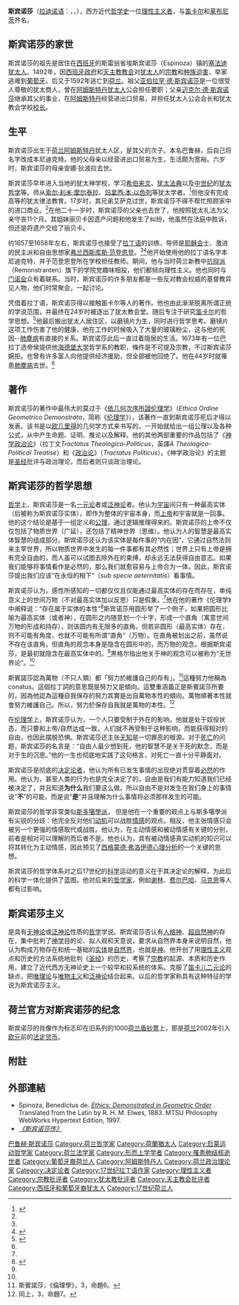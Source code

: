 {{noteTA
|1=zh:斯賓諾莎; zh-hans:斯宾诺莎; zh-tw:史賓諾沙;
|2=zh-hans:莱布尼茨; zh-tw:萊布尼茲;
|3=zh-hans:笛卡尔; zh-hk:笛卡兒;
}}
{{Infobox Philosopher
|region           =西方哲學家
|era              =[[17世紀哲學|17世紀哲學家]]
|color            = lightsteelblue 
|image_name       =Spinoza.jpg
|image_size       =200px
|image_caption    =斯宾诺莎 
|name             =巴鲁赫·德·斯宾诺莎
|birth_date       =1632年11月24日
|birth_place      =[[荷蘭共和國|荷兰]][[阿姆斯特丹|阿姆斯特丹]]
|death_date       =1677年2月21日
|death_place      =[[荷蘭共和國|荷兰]][[海牙|海牙]]
|school_tradition =[[理性主义|理性主义]] 
|main_interests   =[[伦理学|伦理学]]、[[认识论|认识论]]、[[形而上学|形而上学]] 
|notable_ideas    =[[泛神论|泛神论]]、[[中立一元论|中立一元论]]、创造自然的自然（Natura Naturans）、被自然所创造的自然（Natura Naturata）<ref name="Deng">{{Cite book|title=黑格尔《精神现象学》句读卷二|last=邓|first=晓芒|publisher=人民出版社|year=2015|isbn=9787010144351|location=北京|pages=390,393}}</ref>
|influences       =[[经院哲学|经院哲学]]、[[霍布斯|霍布斯]]、[[笛卡尔|笛卡尔]]、[[亚里士多德|亚里士多德]]、[[弗兰西斯·培根|培根]]、[[阿维森纳|阿维森纳]]
|influenced       =[[伊曼努尔·康德|康德]]、[[黑格尔|黑格尔]]、[[叔本华|叔本华]]、[[德勒兹|德勒兹]]、[[戴维森|戴维森]]、[[爱因斯坦|爱因斯坦]]、[[歌德|歌德]]、[[雲加|雲加]]
|signature        =
|box_width        =
}}
'''斯宾诺莎'''（[[拉迪諾語|拉迪诺语]]：{{lang|nl|'''Baruch de Spinoza'''}}，{{lang-la|Benedictus de Spinoza}}，{{bd|1632年|11月24日|1677年|2月21日|catIdx=S}}），西方近代[[哲学史|哲学史]]一位[[理性主义者|理性主义者]]，与[[笛卡尔|笛卡尔]]和[[莱布尼茨|莱布尼茨]]齐名。

== 斯宾诺莎的家世 ==

斯宾诺莎的祖先是居住在[[西班牙|西班牙]]的斯雷翁省埃斯宾诺莎（Espinoza）镇的[[塞法迪犹太人|塞法迪犹太人]]。1492年，因[[西班牙政府|西班牙政府]]和[[天主教|天主教]][[教会|教会]]对[[犹太人|犹太人]]的[[宗教|宗教]]和[[种族|种族]][[迫害|迫害]]，举家逃难到[[葡萄牙|葡萄牙]]。后又于1592年逃亡到[[荷兰|荷兰]]。祖父[[亚伯拉罕·德·斯宾诺莎|亚伯拉罕·德·斯宾诺莎]]是一位很受人尊敬的犹太商人，曾在[[阿姆斯特丹|阿姆斯特丹]][[犹太人|犹太人]]公会担任要职；父亲[[迈克尔·德·斯宾诺莎|迈克尔·德·斯宾诺莎]]继承其父的事业，在[[阿姆斯特丹|阿姆斯特丹]]经营进出口贸易，并担任犹太人公会会长和犹太教会学校[[校长|校长]]。

== 生平 ==

斯宾诺莎出生于[[荷兰|荷兰]][[阿姆斯特丹|阿姆斯特丹]]犹太人区，是其父的次子。本名巴鲁赫，后自己将名字改成本尼迪克特。他的父母亲以经营进出口贸易为生，生活颇为宽裕。六岁时，斯宾诺莎的母亲安娜·狄波拉去世。

斯宾诺莎早年进入当地的犹太神学校，学习[[希伯来文|希伯来文]]、[[犹太法典|犹太法典]]以及[[中世纪|中世纪]]的[[犹太哲学|犹太哲学]]等。师从[[索尔·利未·摩尔泰拉|索尔·利未·摩尔泰拉]]、[[玛拿西·本·以色列|玛拿西·本·以色列]]等犹太学者。<ref name=":2">{{Cite book|url=https://books.google.com/books?id=mRf9C8H6SPUC&printsec=frontcover#v=onepage&q&f=false|title=Spinoza: A Very Short Introduction|last=Scruton|first=Roger|publisher=OUP Oxford|year=2002|isbn=0192803166|location=|pages=8, 20-21|access-date=2018-11-15|archive-date=2022-06-11|archive-url=https://web.archive.org/web/20220611113144/https://books.google.com/books?id=mRf9C8H6SPUC&printsec=frontcover#v=onepage&q&f=false}}</ref>但他没有完成高等的犹太律法教育。17岁时，其兄弟艾萨克过世，斯宾诺莎不得不帮忙照顾家中的进口商业。<ref name=":3" />在他二十一岁时，斯宾诺莎的父亲也去世了，他按照犹太礼法为父亲守丧11个月。其姐妹丽贝卡因遗产问题和他发生了纠纷，他虽然在法庭中胜诉，但还是将遗产交给了丽贝卡。

约1657至1658年左右，斯宾诺莎也接受了[[拉丁语|拉丁语]]的训练，导师是[[耶稣会|耶稣会]]士、激进的民主派和自由思想家[[弗兰西斯库斯·范登恩登|弗兰西斯库斯·范登恩登]]。<ref name=":2" /><ref name=":3">{{Cite book|title=Spinoza's Heresy: Immortality and the Jewish Mind|url=https://archive.org/details/spinozasheresyim00nadl_037|last=Nadler|first=Steven M|publisher=Oxford University Press|year=2001|isbn=0199268878|location=New York|pages=[https://archive.org/details/spinozasheresyim00nadl_037/page/n17 1], 27, 189, 225}}</ref>他开始使用他的拉丁语名字本尼迪克特，并于范登恩登所在学校担任教师。期间，他与当时荷兰新教中[[抗辩派|抗辩派]]（Remonstranten）旗下的学院党趣味相投，他们都倾向理性主义。他也同时与[[門諾會|门诺会]]众有着联系。当时，斯宾诺莎的许多朋友都是一些反对教会权威的基督教异见人物，他们时常聚会，一起讨论。

凭借着拉丁语，斯宾诺莎得以接触笛卡尔等人的著作。他也由此渐渐脱离所谓正统的学说范围，并最终在24岁时被逐出了犹太教会堂。随后专注于研究[[勒内·笛卡尔|笛卡尔]]的哲学思想。<ref name=":0">{{Cite book|title=哲学史讲演录|last=黑格尔|first=格奥尔格|publisher=商务印书馆|year=2016|isbn=9787100018746|location=北京|pages=105-107, 110}}</ref>他最后搬出犹太人居住区，以磨镜片为生，同时进行哲学思考。磨镜片这项工作伤害了他的健康，他在工作的时候吸入了大量的玻璃粉尘，这与他的死因--[[肺塵病|肺塵病]]有直接的关系。斯宾诺莎此后一直过着隐居的生活。1673年有一位巴拉丁选帝侯提供他[[海德堡大学|海德堡大学]]哲学系的教职，條件是不可提及宗教，不过斯宾诺莎婉拒。也曾有许多富人向他提供经济援助，但全部被他回绝了。他在44岁时就罹患[[肺塵病|肺塵病]]去世。<ref name=":0" />

== 著作 ==

斯宾诺莎的著作中最伟大的莫过于《[[依几何次序所證伦理学|依几何次序所證伦理学]]》（''Ethica Ordine Geometrico Demonstrata''，简称《[[伦理学|伦理学]]》），该著作一直到斯宾诺莎死后才得以发表。该书是以[[欧几里得|欧几里得]]的几何学方式来书写的，一开始就给出一组公理以及各种公式，从中产生命题、证明、推论以及解释。他的其他两部重要的作品包括了《[[神学政治论|神学政治论]]》（拉丁文''Tractatus Theologico-Politicus''，英譯''A Theologico-Political Treatise''）和《[[政治論（斯賓諾莎）|政治论]]》（''Tractatus Politicus''）。《神学政治论》的主题是[[圣经|圣经]]批评与政治理论，而后者则只谈政治理论。

== 斯宾诺莎的哲学思想 ==

[[哲学|哲学]]上，斯宾诺莎是一名[[一元论|一元论]]者或[[泛神论|泛神论]]者。他认为[[宇宙|宇宙]]间只有一种最高实体（后被称为斯宾诺莎实体），即作为整体的宇宙本身，而[[上帝|上帝]]和宇宙就是一回事。他的这个结论是基于一组定义和[[公理|公理]]，通过逻辑推理得来的。斯宾诺莎的上帝不仅仅包括了物质世界（广延），还包括了精神世界（思维）。他认为人的智慧是最高实体智慧的组成部分。斯宾诺莎还认为该实体是每件事的“内在因”，它通过自然法则来主宰世界，所以物质世界中发生的每一件事都有其必然性；世界上只有上帝是拥有完全自由的，而人虽可以试图去除外在的束缚，却永远无法获得自由意志。如果我们能够将事情看作是必然的，那么我们就愈容易与上帝合为一体。因此，斯宾诺莎提出我们应该“在永恒的相下”（''sub specie aeternitatis''）看事情。

斯宾诺莎认为，感性所感知的一切都仅仅且仅能通过最高实体的存在而存在，单纯意义上的世间万物（不对最高实体加以反思）只是假象。<ref name="Deng"/>他在他的著作《伦理学》中阐释说：“存在属于实体的本性”<ref name=":1">{{Cite book|title=伦理学|url=https://archive.org/details/lunlixue0000spin|last=斯宾诺莎|first=巴鲁赫·德|publisher=商务印书馆|year=2017|origyear=1958|isbn=9787100011631|location=北京|pages=[https://archive.org/details/lunlixue0000spin/page/5 5], 50}}</ref>斯宾诺莎用圆形举了一个例子，如果把圆形比喻为最高实体（或者神），在圆形之内随意划一个十字，形成一个直角（寓意世间万物的形成和持存），则该圆内有无限多的直角。但若非圆形（最高实体）存在，则不可能有角度，也就不可能有所谓“直角”（万物）。在直角被划出之前，虽然说不存在该直角，但直角的观念本身是隐含在圆形中的，而万物的观念，根据斯宾诺莎，是最初就隐含在最高实体中的。<ref name=":1" />黑格尔指出他关于神的观念可以被称为“无世界论”。<ref name=":0" />

斯賓諾莎認為萬物（不只人類）都「努力於維護自己的存有」。<ref name="ethica">斯賓諾莎，《倫理學》，3，命題6。</ref>這種努力他稱為conatus。這個拉丁詞的意思既是努力又是傾向。這雙重涵義正是斯賓諾莎所要的，因為他認為這種自我保存的努力其實是出自萬物本性的傾向。萬物順著本性就會努力維護自己。所以，努力於保存自我就是萬物的本性。<ref>同上，3，命題7。</ref>

在[[伦理学|伦理学]]上，斯宾诺莎认为，一个人只要受制于外在的影响，他就是处于奴役状态，而只要和上帝/自然达成一致，人们就不再受制于这种影响，而能获得相对的自由，也因此摆脱恐惧。斯宾诺莎还主张[[无知|无知]]是一切罪恶的根源。对于[[死亡|死亡]]的问题，斯宾诺莎的名言是：“自由人最少想到死，他的智慧不是关于死的默念，而是对于生的沉思。”他的一生也彻底地实践了这句格言，对死亡一直十分平静面对。

斯宾诺莎是彻底的[[决定论|决定论者]]，他认为所有已发生事情的出现绝对贯穿着[[必然|必然]]的作用。他认为，甚至人类的行为也是完全决定了的，自由是我们有能力知道我们已经被决定了，并且知道'''为什么'''我们要这么做。所以自由不是对发生在我们身上的事情说“'''不'''”的可能，而是说“'''是'''”并且理解为什么事情将必须那样发生的可能。

斯宾诺莎的哲学非常类似[[斯多噶學派|斯多噶學派]]， 但是他在一个重要的观点上与斯多噶學派有尖锐的分歧：他完全反对他们[[动机|动机]]可以战胜[[情感|情感]]的观点。相反，他主张情感只会被另一个更强的情感取代或战胜。他认为，在主动情感和被动情感有关键的分别，前者是相对可以理解的而后者不是。他也认为，具有被动情感真实动机的知识可以将其转化为主动情感，因此预见了[[西格蒙德·弗洛伊德|西格蒙德·弗洛伊德]][[心理分析|心理分析]]的一个关键的思想。

斯宾诺莎的哲学体系对之后17世纪的[[科学|科学]]运动的意义在于其决定论的解释，为此后的科学一体化提供了蓝图。他对后来的[[哲学家|哲学家]]，例如[[谢林|谢林]]、[[费尔巴哈|费尔巴哈]]、[[马克思|马克思]]等人都有过影响。

== 斯宾诺莎主义 ==
{{link-en|斯宾诺莎主义|Spinozism}}是具有[[无神论|无神论]]或[[泛神论|泛神论]]性质的[[哲学|哲学]]学说。斯宾诺莎否认有[[人格神|人格神]]、[[超自然神|超自然神]]的存在，集中批判了[[神学|神学]]目的论、拟人观和天意说，要求从自然界本身来说明自然，他认为构成万物存在和统一基础的[[实体|实体]]是[[自然界|自然界]]，也就是[[神|神]]。他开创了用[[理性主义|理性主义]]观点和历史的方法系统地批判《[[圣经|圣经]]》的历史，考察了[[宗教|宗教]]的起源、本质和历史作用，建立了近代西方无神论史上一个较早和较系统的体系。克服了[[笛卡儿|笛卡儿]][[二元论|二元论]]的缺点，把[[唯理论|唯理论]]与[[唯物主义|唯物主义]]和[[泛神论|泛神论]]结合起来。以后的哲学家称具有这种特征的学说为斯宾诺莎主义。

== 荷兰官方对斯宾诺莎的纪念 ==

斯宾诺莎的肖像作为标志印在旧系列的1000[[荷兰盾|荷兰盾]][[钞票|钞票]]上，那是[[荷兰|荷兰]]2002年引入[[欧元|欧元]]前的[[法定货币|法定货币]]。 

== 附註 ==
<references/>

== 外部連結 ==
{{Commonscat|Baruch Spinoza}}
{{wikiquote}}
* Spinoza, Benedictus de. [http://www.mtsu.edu/~rbombard/RB/Spinoza/ethica-front.html ''Ethics: Demonstrated in Geometric Order''] {{Wayback|url=http://www.mtsu.edu/~rbombard/RB/Spinoza/ethica-front.html |date=20080509130336 }}. Translated from the Latin by R. H. M. Elwes, 1883. MTSU Philosophy WebWorks Hypertext Edition, 1997.
* [http://home.yulei.org/joomla/article/philosophy/14-2008-05-10-15-03-03.html ''《斯宾诺莎传》''] {{Wayback|url=http://home.yulei.org/joomla/article/philosophy/14-2008-05-10-15-03-03.html |date=20160314032348 }}

{{启蒙时代}}
{{宗教哲学}}
{{形而上学}}
{{Authority control}}
{{DEFAULTSORT:Spinoza, Baruch}}
[[Category:巴鲁赫·斯宾诺莎|]]
[[Category:荷兰哲学家|Category:荷兰哲学家]]
[[Category:荷蘭猶太人|Category:荷蘭猶太人]]
[[Category:启蒙运动哲学家|Category:启蒙运动哲学家]]
[[Category:荷兰法学家|Category:荷兰法学家]]
[[Category:形而上学学者|Category:形而上学学者]]
[[Category:罹患肺结核逝世者|Category:罹患肺结核逝世者]]
[[Category:葡萄牙裔荷兰人|Category:葡萄牙裔荷兰人]]
[[Category:阿姆斯特丹人|Category:阿姆斯特丹人]]
[[Category:荷兰政治理论家|Category:荷兰政治理论家]]
[[Category:决定论者|Category:决定论者]]
[[Category:17世纪拉丁语作家|Category:17世纪拉丁语作家]]
[[Category:理性主义者|Category:理性主义者]]
[[Category:宗教批评者|Category:宗教批评者]]
[[Category:犹太教批评者|Category:犹太教批评者]]
[[Category:天主教会批评者|Category:天主教会批评者]]
[[Category:西班牙和葡萄牙裔犹太人|Category:西班牙和葡萄牙裔犹太人]]
[[Category:17世纪荷兰人|Category:17世纪荷兰人]]